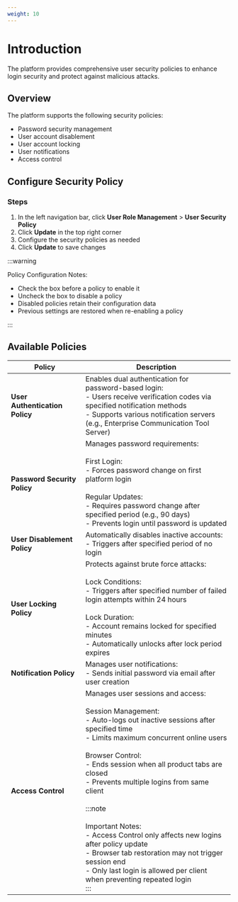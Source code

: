 ```yaml
---
weight: 10
---
```


# Introduction

The platform provides comprehensive user security policies to enhance login security and protect against malicious attacks.

## Overview

The platform supports the following security policies:
- Password security management
- User account disablement
- User account locking
- User notifications
- Access control

## Configure Security Policy

### Steps

1. In the left navigation bar, click **User Role Management** > **User Security Policy**
2. Click **Update** in the top right corner
3. Configure the security policies as needed
4. Click **Update** to save changes

:::warning

Policy Configuration Notes:
- Check the box before a policy to enable it
- Uncheck the box to disable a policy
- Disabled policies retain their configuration data
- Previous settings are restored when re-enabling a policy

:::

## Available Policies

| Policy | Description |
|--------|-------------|
| **User Authentication Policy** | Enables dual authentication for password-based login:<br/>- Users receive verification codes via specified notification methods<br/>- Supports various notification servers (e.g., Enterprise Communication Tool Server) |
| **Password Security Policy** | Manages password requirements:<br/><br/>First Login:<br/>- Forces password change on first platform login<br/><br/>Regular Updates:<br/>- Requires password change after specified period (e.g., 90 days)<br/>- Prevents login until password is updated |
| **User Disablement Policy** | Automatically disables inactive accounts:<br/>- Triggers after specified period of no login |
| **User Locking Policy** | Protects against brute force attacks:<br/><br/>Lock Conditions:<br/>- Triggers after specified number of failed login attempts within 24 hours<br/><br/>Lock Duration:<br/>- Account remains locked for specified minutes<br/>- Automatically unlocks after lock period expires |
| **Notification Policy** | Manages user notifications:<br/>- Sends initial password via email after user creation |
| **Access Control** | Manages user sessions and access:<br/><br/>Session Management:<br/>- Auto-logs out inactive sessions after specified time<br/>- Limits maximum concurrent online users<br/><br/>Browser Control:<br/>- Ends session when all product tabs are closed<br/>- Prevents multiple logins from same client<br/><br/>:::note<br/><br/>Important Notes:<br/>- Access Control only affects new logins after policy update<br/>- Browser tab restoration may not trigger session end<br/>- Only last login is allowed per client when preventing repeated login<br/>::: |
